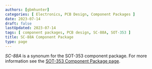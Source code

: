 ```yaml
---
authors: [gbmhunter]
categories: [ Electronics, PCB Design, Component Packages ]
date: 2023-07-14
draft: false
lastUpdated: 2023-07-14
tags: [ component packages, PCB design, SC-88A, SOT-353 ]
title: SC-88A Component Package
type: page
---
```



_SC-88A_ is a synonum for the SOT-353 component package. For more information see the [SOT-353 Component Package page](/pcb-design/component-packages/sod-353-component-package/).
